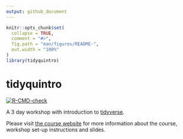 ```yaml
---
output: github_document
---
```


<!-- README.md is generated from README.Rmd. Please edit that file -->

```r
knitr::opts_chunk$set(
  collapse = TRUE,
  comment = "#>",
  fig.path = "man/figures/README-",
  out.width = "100%"
)
library(tidyquintro)
```

# tidyquintro

<!-- badges: start -->
[![R-CMD-check](https://github.com/Athanasiamo/swc.tidyverse/workflows/R-CMD-check/badge.svg)](https://github.com/Athanasiamo/swc.tidyverse/actions)
<!-- badges: end -->

A 3 day workshop with introduction to [tidyverse](https://www.tidyverse.org/).

Please visit [the course website](https://athanasiamo.github.io/swc.tidyverse/) for more information about the course, workshop set-up instructions and slides.



